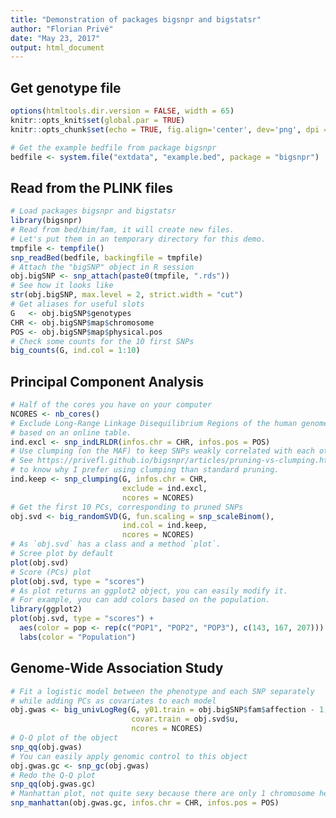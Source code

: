 ```yaml
---
title: "Demonstration of packages bigsnpr and bigstatsr"
author: "Florian Privé"
date: "May 23, 2017"
output: html_document
---
```


## Get genotype file

```r
options(htmltools.dir.version = FALSE, width = 65)
knitr::opts_knit$set(global.par = TRUE)
knitr::opts_chunk$set(echo = TRUE, fig.align='center', dev='png', dpi = 95)
```

```r
# Get the example bedfile from package bigsnpr
bedfile <- system.file("extdata", "example.bed", package = "bigsnpr")
```

## Read from the PLINK files

```r
# Load packages bigsnpr and bigstatsr
library(bigsnpr)
# Read from bed/bim/fam, it will create new files.
# Let's put them in an temporary directory for this demo.
tmpfile <- tempfile()
snp_readBed(bedfile, backingfile = tmpfile)
# Attach the "bigSNP" object in R session
obj.bigSNP <- snp_attach(paste0(tmpfile, ".rds"))
# See how it looks like
str(obj.bigSNP, max.level = 2, strict.width = "cut")
# Get aliases for useful slots
G   <- obj.bigSNP$genotypes
CHR <- obj.bigSNP$map$chromosome
POS <- obj.bigSNP$map$physical.pos
# Check some counts for the 10 first SNPs
big_counts(G, ind.col = 1:10)
```

## Principal Component Analysis

```r
# Half of the cores you have on your computer
NCORES <- nb_cores()
# Exclude Long-Range Linkage Disequilibrium Regions of the human genome
# based on an online table. 
ind.excl <- snp_indLRLDR(infos.chr = CHR, infos.pos = POS)
# Use clumping (on the MAF) to keep SNPs weakly correlated with each other.
# See https://privefl.github.io/bigsnpr/articles/pruning-vs-clumping.html
# to know why I prefer using clumping than standard pruning.
ind.keep <- snp_clumping(G, infos.chr = CHR,
                         exclude = ind.excl,
                         ncores = NCORES)
# Get the first 10 PCs, corresponding to pruned SNPs
obj.svd <- big_randomSVD(G, fun.scaling = snp_scaleBinom(),
                         ind.col = ind.keep,
                         ncores = NCORES)
# As `obj.svd` has a class and a method `plot`.
# Scree plot by default
plot(obj.svd)
# Score (PCs) plot
plot(obj.svd, type = "scores")
# As plot returns an ggplot2 object, you can easily modify it.
# For example, you can add colors based on the population.
library(ggplot2)
plot(obj.svd, type = "scores") +
  aes(color = pop <- rep(c("POP1", "POP2", "POP3"), c(143, 167, 207))) +
  labs(color = "Population")
```

## Genome-Wide Association Study

```r
# Fit a logistic model between the phenotype and each SNP separately
# while adding PCs as covariates to each model
obj.gwas <- big_univLogReg(G, y01.train = obj.bigSNP$fam$affection - 1,
                           covar.train = obj.svd$u,
                           ncores = NCORES)
# Q-Q plot of the object
snp_qq(obj.gwas)
# You can easily apply genomic control to this object
obj.gwas.gc <- snp_gc(obj.gwas)
# Redo the Q-Q plot
snp_qq(obj.gwas.gc)
# Manhattan plot, not quite sexy because there are only 1 chromosome here
snp_manhattan(obj.gwas.gc, infos.chr = CHR, infos.pos = POS)
```
